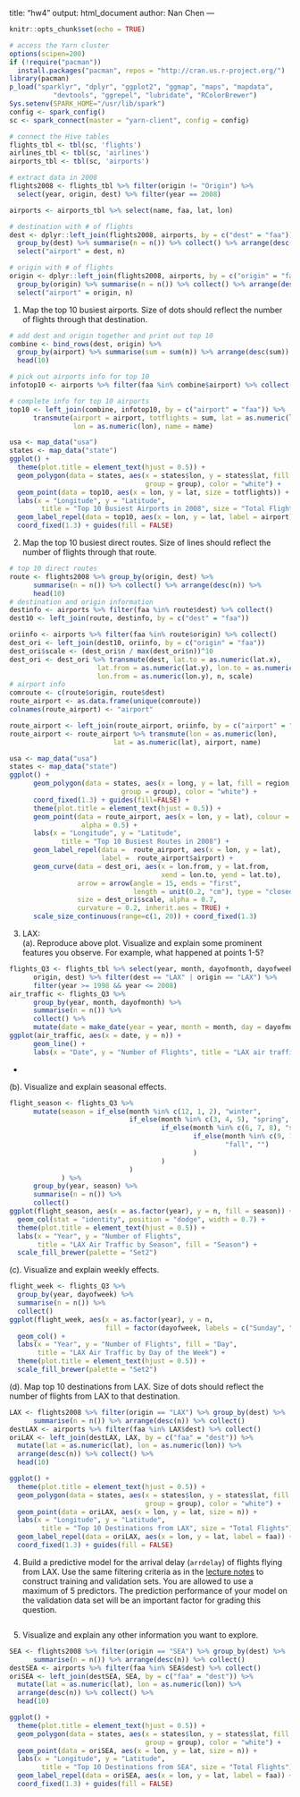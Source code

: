 title: "hw4"
output: html_document
author: Nan Chen
---

```r
knitr::opts_chunk$set(echo = TRUE)
```

```r
# access the Yarn cluster
options(scipen=200)
if (!require("pacman"))  
  install.packages("pacman", repos = "http://cran.us.r-project.org/")
library(pacman)
p_load("sparklyr", "dplyr", "ggplot2", "ggmap", "maps", "mapdata", 
           "devtools", "ggrepel", "lubridate", "RColorBrewer")
Sys.setenv(SPARK_HOME="/usr/lib/spark")
config <- spark_config()
sc <- spark_connect(master = "yarn-client", config = config)
```

```r
# connect the Hive tables
flights_tbl <- tbl(sc, 'flights')
airlines_tbl <- tbl(sc, 'airlines')
airports_tbl <- tbl(sc, 'airports')
```

```r
# extract data in 2008
flights2008 <- flights_tbl %>% filter(origin != "Origin") %>%
  select(year, origin, dest) %>% filter(year == 2008)

airports <- airports_tbl %>% select(name, faa, lat, lon)

# destination with # of flights
dest <- dplyr::left_join(flights2008, airports, by = c("dest" = "faa")) %>%
  group_by(dest) %>% summarise(n = n()) %>% collect() %>% arrange(desc(n)) %>%
  select("airport" = dest, n)

# origin with # of flights
origin <- dplyr::left_join(flights2008, airports, by = c("origin" = "faa")) %>%
  group_by(origin) %>% summarise(n = n()) %>% collect() %>% arrange(desc(n)) %>%
  select("airport" = origin, n)
```


1. Map the top 10 busiest airports. Size of dots should reflect the number of flights through that destination.  
```r
# add dest and origin together and print out top 10
combine <- bind_rows(dest, origin) %>%
  group_by(airport) %>% summarise(sum = sum(n)) %>% arrange(desc(sum)) %>%
  head(10)

# pick out airports info for top 10
infotop10 <- airports %>% filter(faa %in% combine$airport) %>% collect()

# complete info for top 10 airports
top10 <- left_join(combine, infotop10, by = c("airport" = "faa")) %>%
      transmute(airport = airport, totflights = sum, lat = as.numeric(lat), 
                lon = as.numeric(lon), name = name)

usa <- map_data("usa")
states <- map_data("state")
ggplot() +
  theme(plot.title = element_text(hjust = 0.5)) +
  geom_polygon(data = states, aes(x = states$lon, y = states$lat, fill = region, 
                                  group = group), color = "white") +
  geom_point(data = top10, aes(x = lon, y = lat, size = totflights)) +
  labs(x = "Longitude", y = "Latitude", 
        title = "Top 10 Busiest Airports in 2008", size = "Total Flights") +
  geom_label_repel(data = top10, aes(x = lon, y = lat, label = airport)) +
  coord_fixed(1.3) + guides(fill = FALSE)
```

2. Map the top 10 busiest direct routes. Size of lines should reflect the number of flights through that route.

```r
# top 10 direct routes
route <- flights2008 %>% group_by(origin, dest) %>%
      summarise(n = n()) %>% collect() %>% arrange(desc(n)) %>%
      head(10)
# destination and origin information
destinfo <- airports %>% filter(faa %in% route$dest) %>% collect() 
dest10 <- left_join(route, destinfo, by = c("dest" = "faa"))

oriinfo <- airports %>% filter(faa %in% route$origin) %>% collect() 
dest_ori <- left_join(dest10, oriinfo, by = c("origin" = "faa"))
dest_ori$scale <- (dest_ori$n / max(dest_ori$n))^10
dest_ori <- dest_ori %>% transmute(dest, lat.to = as.numeric(lat.x),
                      lat.from = as.numeric(lat.y), lon.to = as.numeric(lon.x),
                      lon.from = as.numeric(lon.y), n, scale)
# airport info
comroute <- c(route$origin, route$dest)
route_airport <- as.data.frame(unique(comroute))
colnames(route_airport) <- "airport"

route_airport <- left_join(route_airport, oriinfo, by = c("airport" = "faa"))
route_airport <- route_airport %>% transmute(lon = as.numeric(lon), 
                          lat = as.numeric(lat), airport, name)

usa <- map_data("usa")
states <- map_data("state")
ggplot() + 
      geom_polygon(data = states, aes(x = long, y = lat, fill = region, 
                            group = group), color = "white") + 
      coord_fixed(1.3) + guides(fill=FALSE) +
      theme(plot.title = element_text(hjust = 0.5)) +
      geom_point(data = route_airport, aes(x = lon, y = lat), colour = "red",
                  alpha = 0.5) + 
      labs(x = "Longitude", y = "Latitude", 
             title = "Top 10 Busiest Routes in 2008") + 
      geom_label_repel(data =  route_airport, aes(x = lon, y = lat), 
                       label =  route_airport$airport) +
      geom_curve(data = dest_ori, aes(x = lon.from, y = lat.from, 
                                      xend = lon.to, yend = lat.to),
                 arrow = arrow(angle = 15, ends = "first", 
                               length = unit(0.2, "cm"), type = "closed"), 
                 size = dest_ori$scale, alpha = 0.7, 
                 curvature = 0.2, inherit.aes = TRUE) +
      scale_size_continuous(range=c(1, 20)) + coord_fixed(1.3)
```

3. LAX:  
(a). Reproduce above plot. Visualize and explain some prominent features you observe. For example, what happened at points 1-5?

```r
flights_Q3 <- flights_tbl %>% select(year, month, dayofmonth, dayofweek,
      origin, dest) %>% filter(dest == "LAX" | origin == "LAX") %>% 
      filter(year >= 1998 && year <= 2008)
air_traffic <- flights_Q3 %>%
      group_by(year, month, dayofmonth) %>%
      summarise(n = n()) %>%
      collect() %>% 
      mutate(date = make_date(year = year, month = month, day = dayofmonth))
ggplot(air_traffic, aes(x = date, y = n)) +
      geom_line() +
      labs(x = "Date", y = "Number of Flights", title = "LAX air traffic")
```

* 

(b). Visualize and explain seasonal effects.

```r
flight_season <- flights_Q3 %>%
      mutate(season = if_else(month %in% c(12, 1, 2), "winter", 
                              if_else(month %in% c(3, 4, 5), "spring", 
                                      if_else(month %in% c(6, 7, 8), "summer",
                                              if_else(month %in% c(9, 10, 11), 
                                                      "fall", "")
                                              )
                                      )
                              )
             ) %>%
      group_by(year, season) %>%
      summarise(n = n()) %>%
      collect()
ggplot(flight_season, aes(x = as.factor(year), y = n, fill = season)) + 
  geom_col(stat = "identity", position = "dodge", width = 0.7) + 
  theme(plot.title = element_text(hjust = 0.5)) +
  labs(x = "Year", y = "Number of Flights",
       title = "LAX Air Traffic by Season", fill = "Season") + 
  scale_fill_brewer(palette = "Set2")
```

(c). Visualize and explain weekly effects.

```r
flight_week <- flights_Q3 %>%
  group_by(year, dayofweek) %>%
  summarise(n = n()) %>%
  collect()
ggplot(flight_week, aes(x = as.factor(year), y = n, 
                        fill = factor(dayofweek, labels = c("Sunday", "Monday", "Tuesday", "Wednesday",  "Thursday", "Friday", "Saturday")))) + 
  geom_col() + 
  labs(x = "Year", y = "Number of Flights", fill = "Day",
       title = "LAX Air Traffic by Day of the Week") + 
  theme(plot.title = element_text(hjust = 0.5)) +
  scale_fill_brewer(palette = "Set2")
```

(d). Map top 10 destinations from LAX. Size of dots should reflect the number of flights from LAX to that destination.

```r
LAX <- flights2008 %>% filter(origin == "LAX") %>% group_by(dest) %>%
      summarise(n = n()) %>% arrange(desc(n)) %>% collect()
destLAX <- airports %>% filter(faa %in% LAX$dest) %>% collect()
oriLAX <- left_join(destLAX, LAX, by = c("faa" = "dest")) %>%
  mutate(lat = as.numeric(lat), lon = as.numeric(lon)) %>% 
  arrange(desc(n)) %>% collect() %>%
  head(10)

ggplot() +
  theme(plot.title = element_text(hjust = 0.5)) +
  geom_polygon(data = states, aes(x = states$lon, y = states$lat, fill = region, 
                                  group = group), color = "white") +
  geom_point(data = oriLAX, aes(x = lon, y = lat, size = n)) +
  labs(x = "Longitude", y = "Latitude", 
        title = "Top 10 Destinations from LAX", size = "Total Flights") +
  geom_label_repel(data = oriLAX, aes(x = lon, y = lat, label = faa)) +
  coord_fixed(1.3) + guides(fill = FALSE)
```

4. Build a predictive model for the arrival delay (`arrdelay`) of flights flying from LAX. Use the same filtering criteria as in the [lecture notes](http://hua-zhou.github.io/teaching/biostatm280-2018winter/slides/12-sparklyr/sparklyr-flights.html) to construct training and validation sets. You are allowed to use a maximum of 5 predictors. The prediction performance of your model on the validation data set will be an important factor for grading this question.

```r

```

5. Visualize and explain any other information you want to explore.

```r
SEA <- flights2008 %>% filter(origin == "SEA") %>% group_by(dest) %>%
      summarise(n = n()) %>% arrange(desc(n)) %>% collect()
destSEA <- airports %>% filter(faa %in% SEA$dest) %>% collect()
oriSEA <- left_join(destSEA, SEA, by = c("faa" = "dest")) %>%
  mutate(lat = as.numeric(lat), lon = as.numeric(lon)) %>% 
  arrange(desc(n)) %>% collect() %>%
  head(10)

ggplot() +
  theme(plot.title = element_text(hjust = 0.5)) +
  geom_polygon(data = states, aes(x = states$lon, y = states$lat, fill = region, 
                                  group = group), color = "white") +
  geom_point(data = oriSEA, aes(x = lon, y = lat, size = n)) +
  labs(x = "Longitude", y = "Latitude", 
        title = "Top 10 Destinations from SEA", size = "Total Flights") +
  geom_label_repel(data = oriSEA, aes(x = lon, y = lat, label = faa)) +
  coord_fixed(1.3) + guides(fill = FALSE)
```







